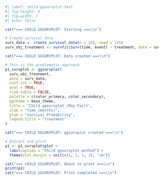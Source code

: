 ```r
#| label: child-ggsurvplot-test
#| fig-height: 6
#| fig-width: 7
#| echo: false

cat("=== CHILD GGSURVPLOT: Starting ===\\n")

# Create survival data
surv_data <- create_survival_data(n = 150, seed = 125)
surv_obj_treatment <- survfit(Surv(time, event) ~ treatment, data = surv_data)

cat("=== CHILD GGSURVPLOT: Data created ===\\n")

# This is the problematic approach
p1_survplot <- ggsurvplot(
  surv_obj_treatment,
  data = surv_data,
  conf.int = TRUE,
  pval = TRUE,
  risk.table = FALSE,
  palette = c(color_primary, color_secondary),
  ggtheme = base_theme,
  title = "Child ggsurvplot (May Fail)",
  xlab = "Time (months)",
  ylab = "Survival Probability",
  legend.title = "Treatment"
)

cat("=== CHILD GGSURVPLOT: ggsurvplot created ===\\n")

# Extract and print
p1 <- p1_survplot$plot + 
  labs(caption = "Child ggsurvplot method") +
  theme(plot.margin = unit(c(1, 1, 1, 1), "cm"))

cat("=== CHILD GGSURVPLOT: About to print ===\\n")
print(p1)
cat("=== CHILD GGSURVPLOT: Print completed ===\\n")
```
